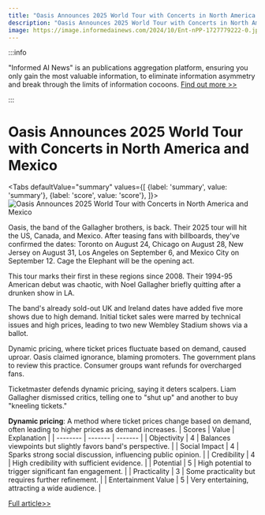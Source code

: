 ```yaml
---
title: "Oasis Announces 2025 World Tour with Concerts in North America and Mexico"
description: "Oasis Announces 2025 World Tour with Concerts in North America and Mexico"
image: https://image.informedainews.com/2024/10/Ent-nPP-1727779222-0.jpg
---
```



:::info

"Informed AI News" is an publications aggregation platform, ensuring you only gain the most valuable information, to eliminate information asymmetry and break through the limits of information cocoons.  [Find out more >>](/)

:::

# Oasis Announces 2025 World Tour with Concerts in North America and Mexico


<Tabs
	defaultValue="summary"
	values={[
	{label: 'summary', value: 'summary'},
	{label: 'score', value: 'score'},
]}>
<TabItem value="summary">
<img
  src="https://image.informedainews.com/2024/10/Ent-nPP-1727779222-0.jpg"
  alt="Oasis Announces 2025 World Tour with Concerts in North America and Mexico"
/>



Oasis, the band of the Gallagher brothers, is back. Their 2025 tour will hit the US, Canada, and Mexico. After teasing fans with billboards, they've confirmed the dates: Toronto on August 24, Chicago on August 28, New Jersey on August 31, Los Angeles on September 6, and Mexico City on September 12. Cage the Elephant will be the opening act.

This tour marks their first in these regions since 2008. Their 1994-95 American debut was chaotic, with Noel Gallagher briefly quitting after a drunken show in LA.

The band's already sold-out UK and Ireland dates have added five more shows due to high demand. Initial ticket sales were marred by technical issues and high prices, leading to two new Wembley Stadium shows via a ballot.

Dynamic pricing, where ticket prices fluctuate based on demand, caused uproar. Oasis claimed ignorance, blaming promoters. The government plans to review this practice. Consumer groups want refunds for overcharged fans.

Ticketmaster defends dynamic pricing, saying it deters scalpers. Liam Gallagher dismissed critics, telling one to "shut up" and another to buy "kneeling tickets."

**Dynamic pricing**: A method where ticket prices change based on demand, often leading to higher prices as demand increases.
</TabItem>
<TabItem value="score">
	| Scores     | Value   | Explanation |
	| -------- | ------- | ------- |
	| Objectivity  | 4    | Balances viewpoints but slightly favors band's perspective.    |
	| Social Impact | 4     | Sparks strong social discussion, influencing public opinion.    |
	| Credibility    | 4    | High credibility with sufficient evidence.    |
	| Potential    | 5    | High potential to trigger significant fan engagement.    |
	| Practicality    | 3    | Some practicality but requires further refinement.    |
	| Entertainment Value    | 5    | Very entertaining, attracting a wide audience.    |
</TabItem>
</Tabs>

[Full article>>](https://www.theguardian.com/music/2024/sep/30/oasis-announce-world-tour-dates-with-concerts-in-the-us-canada-and-mexico)

